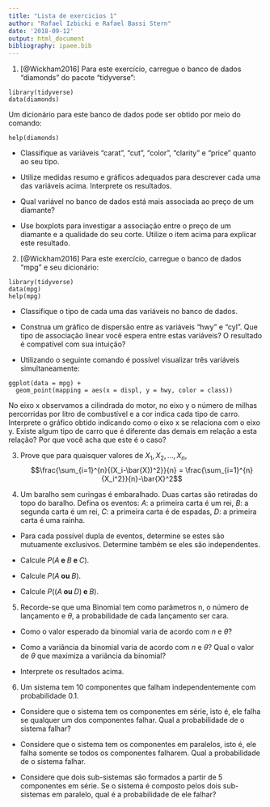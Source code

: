 ```yaml
---
title: "Lista de exercicios 1"
author: "Rafael Izbicki e Rafael Bassi Stern"
date: '2018-09-12'
output: html_document
bibliography: ipaee.bib
---
```


1. [@Wickham2016] Para este exercício, carregue
o banco de dados "diamonds" do pacote "tidyverse":

```
library(tidyverse)
data(diamonds)
```

Um dicionário para este banco de dados
pode ser obtido por meio do comando:

```
help(diamonds)
```

- Classifique as variáveis "carat", "cut",
"color", "clarity" e "price" quanto ao seu tipo.

- Utilize medidas resumo e gráficos adequados para 
descrever cada uma das variáveis acima.
Interprete os resultados.

- Qual variável no banco de dados está
mais associada ao preço de um diamante?

- Use boxplots para investigar a associação entre
o preço de um diamante e a qualidade do seu corte.
Utilize o item acima para explicar este resultado.

2. [@Wickham2016] Para este exercício, carregue
o banco de dados "mpg" e seu dicionário:

```
library(tidyverse)
data(mpg)
help(mpg)
```

- Classifique o tipo de 
cada uma das variáveis no banco de dados.

- Construa um gráfico de dispersão entre
as variáveis "hwy" e "cyl".
Que tipo de associação linear você espera
entre estas variáveis?
O resultado é compatível com sua intuição?

- Utilizando o seguinte comando é possível
visualizar três variáveis simultaneamente:

```
ggplot(data = mpg) + 
  geom_point(mapping = aes(x = displ, y = hwy, color = class))
```
No eixo x observamos a cilindrada do motor,
no eixo y o número de milhas percorridas por
litro de combustível e a cor indica cada tipo de carro.
Interprete o gráfico obtido indicando como
o eixo x se relaciona com o eixo y.
Existe algum tipo de carro que é diferente das demais
em relação a esta relação?
Por que você acha que este é o caso?

3. Prove que para quaisquer valores de 
$X_1, X_2, \ldots, X_n$,
$$\frac{\sum_{i=1}^{n}{(X_i-\bar{X})^2}}{n} 
= \frac{\sum_{i=1}^{n}{X_i^2}}{n}-\bar{X}^2$$

4. Um baralho sem curingas é embaralhado.
Duas cartas são retiradas do topo do baralho.
Defina os eventos:
$A:$ a primeira carta é um rei,
$B:$ a segunda carta é um rei,
$C:$ a primeira carta é de espadas,
$D:$ a primeira carta é uma rainha.

- Para cada possível dupla de eventos,
determine se estes são mutuamente exclusivos.
Determine também se eles são independentes.

- Calcule $P(A \textbf{ e } B \textbf{ e } C)$.

- Calcule $P(A \textbf{ ou } B )$.

- Calcule $P((A \textbf{ ou } D) \textbf{ e } B)$.

5. Recorde-se que uma Binomial tem como parâmetros
n, o número de lançamento e $\theta$, a
probabilidade de cada lançamento ser cara.

- Como o valor esperado da binomial varia
de acordo com $n$ e $\theta$?

- Como a variância da binomial varia
de acordo com $n$ e $\theta$?
Qual o valor de $\theta$ que
maximiza a variância da binomial?

- Interprete os resultados acima.

6. Um sistema tem $10$ componentes
que falham independentemente com probabilidade $0.1$.

- Considere que o sistema tem os componentes em série,
isto é, ele falha se qualquer um dos componentes falhar.
Qual a probabilidade de o sistema falhar?

- Considere que o sistema tem os componentes em paralelos,
isto é, ele falha somente se todos os componentes falharem.
Qual a probabilidade de o sistema falhar.

- Considere que dois sub-sistemas são formados
a partir de $5$ componentes em série.
Se o sistema é composto pelos dois sub-sistemas em paralelo,
qual é a probabilidade de ele falhar?
